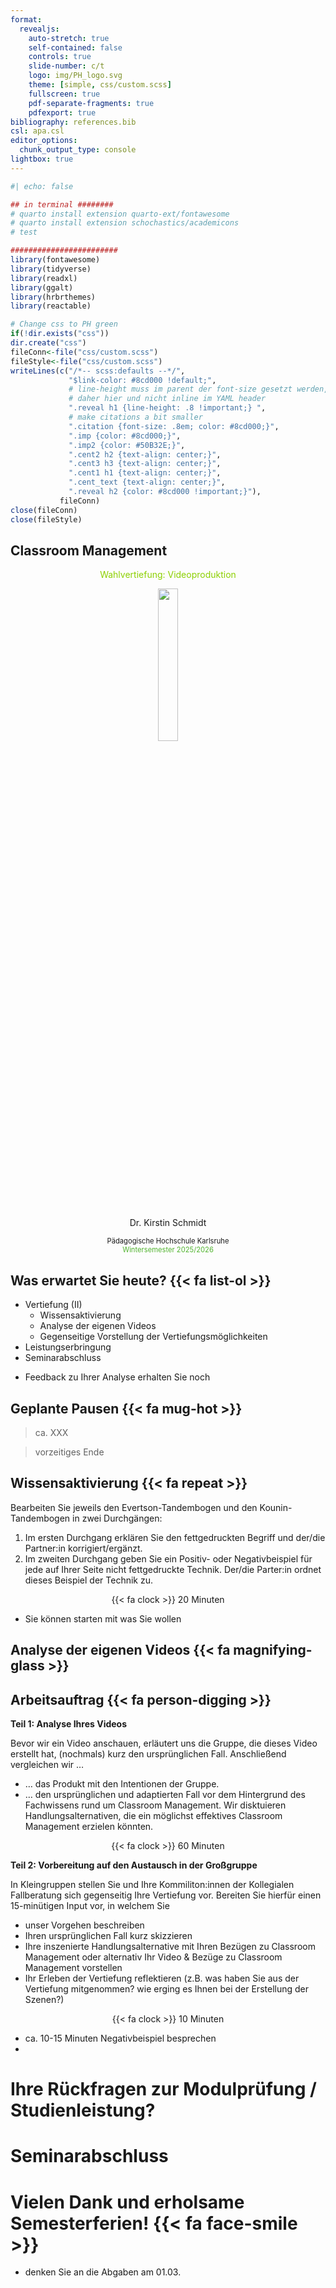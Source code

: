 ```yaml
---
format:
  revealjs:
    auto-stretch: true
    self-contained: false
    controls: true
    slide-number: c/t
    logo: img/PH_logo.svg
    theme: [simple, css/custom.scss]
    fullscreen: true
    pdf-separate-fragments: true
    pdfexport: true
bibliography: references.bib
csl: apa.csl
editor_options: 
  chunk_output_type: console
lightbox: true
---
```


```r
#| echo: false

## in terminal ########
# quarto install extension quarto-ext/fontawesome
# quarto install extension schochastics/academicons
# test

########################
library(fontawesome)
library(tidyverse)
library(readxl)
library(ggalt)
library(hrbrthemes)
library(reactable)

# Change css to PH green
if(!dir.exists("css"))
dir.create("css")
fileConn<-file("css/custom.scss")
fileStyle<-file("css/custom.scss")
writeLines(c("/*-- scss:defaults --*/",
             "$link-color: #8cd000 !default;",
             # line-height muss im parent der font-size gesetzt werden,
             # daher hier und nicht inline im YAML header
             ".reveal h1 {line-height: .8 !important;} ", 
             # make citations a bit smaller
             ".citation {font-size: .8em; color: #8cd000;}",
             ".imp {color: #8cd000;}",
             ".imp2 {color: #50B32E;}",
             ".cent2 h2 {text-align: center;}",
             ".cent3 h3 {text-align: center;}",
             ".cent1 h1 {text-align: center;}",
             ".cent_text {text-align: center;}",
             ".reveal h2 {color: #8cd000 !important;}"),
           fileConn)
close(fileConn)
close(fileStyle)
```

## Classroom Management{.cent2}
<center>
<font color="#8cd000">Wahlvertiefung: Videoproduktion </font>

![](img/PHKA_logo.png){width="25%"}
</center>

<center>

<br>  Dr. Kirstin Schmidt <br> 

::: {style="font-size: 0.8em"}
Pädagogische Hochschule Karlsruhe <br>
<font color="#50B32E">Wintersemester 2025/2026 </font>
:::

</center>

::: notes

:::


## Was erwartet Sie heute? {{< fa list-ol >}}

- Vertiefung (II)
    + Wissensaktivierung 
    + Analyse der eigenen Videos
    + Gegenseitige Vorstellung der Vertiefungsmöglichkeiten
- Leistungserbringung 
- Seminarabschluss



::: notes
- Feedback zu Ihrer Analyse erhalten Sie noch

:::

## Geplante Pausen {{< fa mug-hot >}}

> ca. XXX

> vorzeitiges Ende 

## Wissensaktivierung {{< fa repeat >}}

Bearbeiten Sie jeweils den Evertson-Tandembogen und den Kounin-Tandembogen in zwei Durchgängen:

1) Im ersten Durchgang erklären Sie den fettgedruckten Begriff und der/die Partner:in korrigiert/ergänzt.
2) Im zweiten Durchgang geben Sie ein Positiv- oder Negativbeispiel für jede auf Ihrer Seite nicht fettgedruckte Technik. Der/die Parter:in ordnet dieses Beispiel der Technik zu.


<center> {{< fa clock >}} 20 Minuten </center> 

::: notes

- Sie können starten mit was Sie wollen 

:::

<!--

## Gamified Quiz mit arsnova.click {{< fa trophy >}}

https://arsnova.click/quiz/CM-Quiz%20SoSe25

<center> ![](img/arsnova.png){width=40%} </center>

::: notes

ca. 10 Minuten


:::

-->

## Analyse der eigenen Videos {{< fa magnifying-glass >}} {.smaller}
:::{.callout-note collapse=false appearance='default' icon=false}
## Arbeitsauftrag {{< fa person-digging >}} 

__Teil 1: Analyse Ihres Videos__

Bevor wir ein Video anschauen, erläutert uns die Gruppe, die dieses Video erstellt hat, (nochmals) kurz den ursprünglichen Fall. Anschließend vergleichen wir ...

- ... das Produkt mit den Intentionen der Gruppe.
- ... den ursprünglichen und adaptierten Fall vor dem Hintergrund des Fachwissens rund um Classroom Management. 
Wir disktuieren Handlungsalternativen, die ein möglichst effektives Classroom Management erzielen könnten. 

<center> {{< fa clock >}} 60 Minuten </center> 


__Teil 2: Vorbereitung auf den Austausch in der Großgruppe__ 

In Kleingruppen stellen Sie und Ihre Kommiliton:innen der Kollegialen Fallberatung sich gegenseitig Ihre Vertiefung vor. Bereiten Sie hierfür einen 15-minütigen Input vor, in welchem Sie

- unser Vorgehen beschreiben
- Ihren ursprünglichen Fall kurz skizzieren 
- Ihre inszenierte Handlungsalternative mit Ihren Bezügen zu Classroom Management oder alternativ Ihr Video & Bezüge zu Classroom Management vorstellen
- Ihr Erleben der Vertiefung reflektieren (z.B. was haben Sie aus der Vertiefung mitgenommen? wie erging es Ihnen bei der Erstellung der Szenen?)

<center> {{< fa clock >}} 10 Minuten </center> 

:::

::: notes

- ca. 10-15 Minuten Negativbeispiel besprechen
- 
:::


<!-- 
## Analyseschritte in Anlehnung an Syring (2017) & Kohler et al. (2015) {{< fa video >}}{.smaller .scrollable}



| Analyseschritt | Mögliche Leitfragen | Beispielantworten |
|--|----------|----------|
|1. [__relevante Situationen identifizieren__]{.imp2}| - Welche Situationen sind relevant bzw. interessant vor dem Hintergrund der gewählten Theorie (im Seminar: Classroom Management)? <br>*Tipp: Schauen Sie sich das Video zunächst einmal am Stück an, bevor Sie in der zweiten Runde die relevanten Situationen identifizieren.*| Unterrichtsbeginn|
2. ausgewählte [__Situation beschreiben__]{.imp2}|Was ist die Ausgangssituation ? (z.B. Was geschieht? Wen sehe ich? Was sehe ich?; Hilfestellung: Standbild) | Schüler:innen sitzen auf ihren Plätzen. Lehrperson steht vor der Klasse. Ein Schüler betritt den Raum. |
3. [__mögliche Handlungsalternativen (inklusive der Handlung der Lehrperson) erörtern__]{.imp2} | - Wie handelt die Lehrperson? <br> - Welche Handlungen sind noch denkbar? | - Handlungsalternative 1 (tatsächliche Handlung der Lehrperson): Lehrperson unterbricht ihren Unterricht, widmet sich ausschließlich dem Schüler zu. <br> - Sie hält dem Schüler eine ausführliche Standpauke, die insgesamt 20 Sekunden dauert. <br> - Handlungsalternative 2: Die Lehrperson nickt dem zuspätkommenden Schüler zu und spricht ihn nach der Schule an.|
4.[__Handlungsalternativen erklären__]{.imp2}, insbesondere durch das Anwenden des konzeptuellen [__Wissens zum Thema Classroom Management__]{.imp2} | - Welche Ursachen haben diese Handlungen?  <br> - Welche Konsequenzen haben diese Handlungen? - Welche Merkmale des Classroom Managements werden (nicht) angewendet ? | - Handlungsalternative 1: Da die Lehrperson nur diesem Schüler ihre volle Aufmerksamkeit widmet, ist die Überlappung eingeschränkt (-). <br> - Möglicherweise ist der Schüler schon häufiger zu spät gekommen, obwohl "Pünktlichkeit" als Regel festgelegt ist. Die Lehrperson überproblematisiert das Zuspätkommen und verliert so den Schwung ihres Unterrichts (-). <br> - Handlungsalternative 2: Da die Lehrperson dem Schüler zu nickt und ihre Erklärungen weiterführt, handelt sie überlappend (+). Außerdem verlagert sie das Gespräch auf die Zeit nach dem Unterricht, wodurch Reibungslosigkeit und Schwung gewährleistet ist (+). |
5. [__Beurteilung/Entscheidung vor dem Hintergrund der Theorie (im Seminar: Classroom Management)__]{.imp2} | Für welche Handlungsalternative würde ich mich entscheiden? Warum? | - Die Handlung der Lehrkraft ist problematisch, da eine effektive Klassenführung gefährdet ist. <br> - Ich würde mich für Handlungsalternative 2 entscheiden, um zentrale Merkmale der Klassenführung - Überlappung, Reibungslosigkeit und Schwung - zu gewährleisten.|

-->

# Ihre Rückfragen zur Modulprüfung / Studienleistung?

# Seminarabschluss

# Vielen Dank und erholsame Semesterferien! {{< fa face-smile >}} {.cent1}

::: notes

- denken Sie an die Abgaben am 01.03.
 
:::